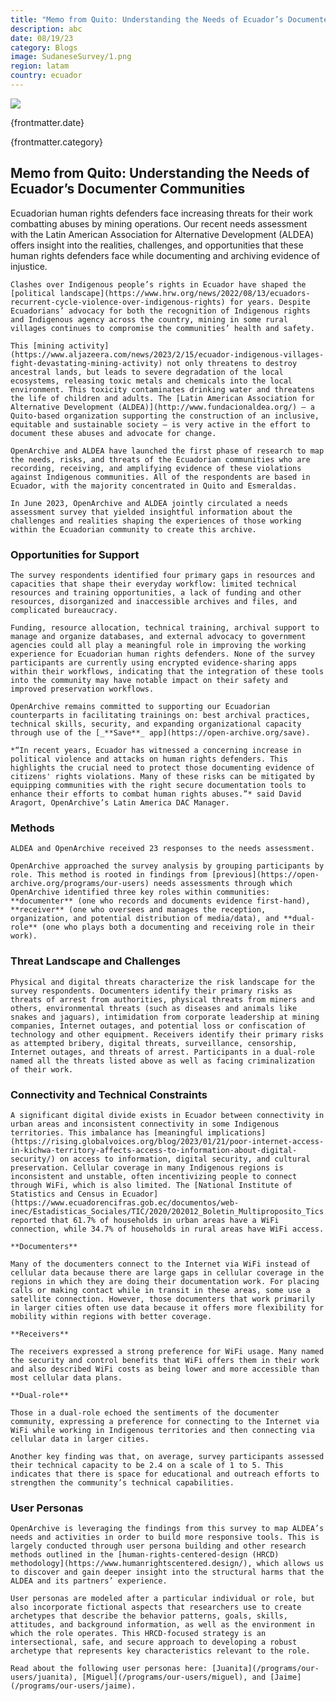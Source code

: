 ```yaml
---
title: "Memo from Quito: Understanding the Needs of Ecuador’s Documenter Communities"
description: abc
date: 08/19/23
category: Blogs
image: SudaneseSurvey/1.png
region: latam
country: ecuador
---
```



<ArticleHeaderSection>

![](SudaneseSurvey/1.png)

{frontmatter.date}

{frontmatter.category}

## Memo from Quito: Understanding the Needs of Ecuador’s Documenter Communities

Ecuadorian human rights defenders face increasing threats for their work combatting abuses by mining operations. Our recent needs assessment with the Latin American Association for Alternative Development (ALDEA) offers insight into the realities, challenges, and opportunities that these human rights defenders face while documenting and archiving evidence of injustice.

</ArticleHeaderSection>
<ContentSection>

    Clashes over Indigenous people’s rights in Ecuador have shaped the [political landscape](https://www.hrw.org/news/2022/08/13/ecuadors-recurrent-cycle-violence-over-indigenous-rights) for years. Despite Ecuadorians’ advocacy for both the recognition of Indigenous rights and Indigenous agency across the country, mining in some rural villages continues to compromise the communities’ health and safety. 

    This [mining activity](https://www.aljazeera.com/news/2023/2/15/ecuador-indigenous-villages-fight-devastating-mining-activity) not only threatens to destroy ancestral lands, but leads to severe degradation of the local ecosystems, releasing toxic metals and chemicals into the local environment. This toxicity contaminates drinking water and threatens the life of children and adults. The [Latin American Association for Alternative Development (ALDEA)](http://www.fundacionaldea.org/) – a Quito-based organization supporting the construction of an inclusive, equitable and sustainable society – is very active in the effort to document these abuses and advocate for change.  

    OpenArchive and ALDEA have launched the first phase of research to map the needs, risks, and threats of the Ecuadorian communities who are recording, receiving, and amplifying evidence of these violations against Indigenous communities. All of the respondents are based in Ecuador, with the majority concentrated in Quito and Esmeraldas.  
    
    In June 2023, OpenArchive and ALDEA jointly circulated a needs assessment survey that yielded insightful information about the challenges and realities shaping the experiences of those working within the Ecuadorian community to create this archive.

### Opportunities for Support

    The survey respondents identified four primary gaps in resources and capacities that shape their everyday workflow: limited technical resources and training opportunities, a lack of funding and other resources, disorganized and inaccessible archives and files, and complicated bureaucracy. 

    Funding, resource allocation, technical training, archival support to manage and organize databases, and external advocacy to government agencies could all play a meaningful role in improving the working experience for Ecuadorian human rights defenders. None of the survey participants are currently using encrypted evidence-sharing apps within their workflows, indicating that the integration of these tools into the community may have notable impact on their safety and improved preservation workflows. 
    
    OpenArchive remains committed to supporting our Ecuadorian counterparts in facilitating trainings on: best archival practices, technical skills, security, and expanding organizational capacity through use of the [_**Save**_ app](https://open-archive.org/save). 

    *“In recent years, Ecuador has witnessed a concerning increase in political violence and attacks on human rights defenders. This highlights the crucial need to protect those documenting evidence of citizens' rights violations. Many of these risks can be mitigated by equipping communities with the right secure documentation tools to enhance their efforts to combat human rights abuses.”* said David Aragort, OpenArchive’s Latin America DAC Manager.

### Methods

    ALDEA and OpenArchive received 23 responses to the needs assessment. 

    OpenArchive approached the survey analysis by grouping participants by role. This method is rooted in findings from [previous](https://open-archive.org/programs/our-users) needs assessments through which OpenArchive identified three key roles within communities: **documenter** (one who records and documents evidence first-hand), **receiver** (one who oversees and manages the reception, organization, and potential distribution of media/data), and **dual-role** (one who plays both a documenting and receiving role in their work). 

### Threat Landscape and Challenges

    Physical and digital threats characterize the risk landscape for the survey respondents. Documenters identify their primary risks as threats of arrest from authorities, physical threats from miners and others, environmental threats (such as diseases and animals like snakes and jaguars), intimidation from corporate leadership at mining companies, Internet outages, and potential loss or confiscation of technology and other equipment. Receivers identify their primary risks as attempted bribery, digital threats, surveillance, censorship, Internet outages, and threats of arrest. Participants in a dual-role named all the threats listed above as well as facing criminalization of their work. 

### Connectivity and Technical Constraints

    A significant digital divide exists in Ecuador between connectivity in urban areas and inconsistent connectivity in some Indigenous territories. This imbalance has [meaningful implications](https://rising.globalvoices.org/blog/2023/01/21/poor-internet-access-in-kichwa-territory-affects-access-to-information-about-digital-security/) on access to information, digital security, and cultural preservation. Cellular coverage in many Indigenous regions is inconsistent and unstable, often incentivizing people to connect through WiFi, which is also limited. The [National Institute of Statistics and Census in Ecuador](https://www.ecuadorencifras.gob.ec/documentos/web-inec/Estadisticas_Sociales/TIC/2020/202012_Boletin_Multiproposito_Tics.pdf) reported that 61.7% of households in urban areas have a WiFi connection, while 34.7% of households in rural areas have WiFi access. 

    **Documenters**

    Many of the documenters connect to the Internet via WiFi instead of cellular data because there are large gaps in cellular coverage in the regions in which they are doing their documentation work. For placing calls or making contact while in transit in these areas, some use a satellite connection. However, those documenters that work primarily in larger cities often use data because it offers more flexibility for mobility within regions with better coverage.  

    **Receivers**

    The receivers expressed a strong preference for WiFi usage. Many named the security and control benefits that WiFi offers them in their work and also described WiFi costs as being lower and more accessible than most cellular data plans. 

    **Dual-role**

    Those in a dual-role echoed the sentiments of the documenter community, expressing a preference for connecting to the Internet via WiFi while working in Indigenous territories and then connecting via cellular data in larger cities. 

    Another key finding was that, on average, survey participants assessed their technical capacity to be 2.4 on a scale of 1 to 5. This indicates that there is space for educational and outreach efforts to strengthen the community’s technical capabilities.

### User Personas

    OpenArchive is leveraging the findings from this survey to map ALDEA’s needs and activities in order to build more responsive tools. This is largely conducted through user persona building and other research methods outlined in the [human-rights-centered-design (HRCD) methodology](https://www.humanrightscentered.design/), which allows us to discover and gain deeper insight into the structural harms that the ALDEA and its partners’ experience.

    User personas are modeled after a particular individual or role, but also incorporate fictional aspects that researchers use to create archetypes that describe the behavior patterns, goals, skills, attitudes, and background information, as well as the environment in which the role operates. This HRCD-focused strategy is an intersectional, safe, and secure approach to developing a robust archetype that represents key characteristics relevant to the role.

    Read about the following user personas here: [Juanita](/programs/our-users/juanita), [Miguel](/programs/our-users/miguel), and [Jaime](/programs/our-users/jaime).  

</ContentSection>
